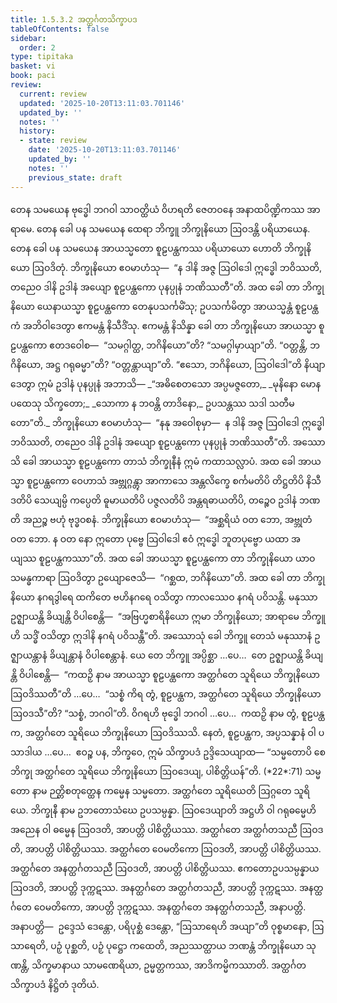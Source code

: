 ```yaml
---
title: 1.5.3.2 အတ္ထင်္ဂတသိက္ခာပဒ
tableOfContents: false
sidebar:
  order: 2
type: tipitaka
basket: vi
book: paci
review:
  current: review
  updated: '2025-10-20T13:11:03.701146'
  updated_by: ''
  notes: ''
  history:
  - state: review
    date: '2025-10-20T13:11:03.701146'
    updated_by: ''
    notes: ''
    previous_state: draft
---
```



<DynamicBreadcrumb />


<ReviewStatus review={frontmatter.review} showDetails={true} />

<HypothesisAnnotation frontmatter={frontmatter} />

<Division number="153" book="paci" e="ch" v="2" p="77">

<Paragraph number="517" book="paci">
တေန သမယေန ဗုဒ္ဓေါ ဘဂဝါ သာဝတ္ထိယံ ဝိဟရတိ ဇေတဝနေ အနာထပိဏ္ဍိကဿ အာရာမေ. တေန ခေါ ပန သမယေန ထေရာ ဘိက္ခူ ဘိက္ခုနိယော ဩဝဒန္တိ ပရိယာယေန. တေန ခေါ ပန သမယေန အာယသ္မတော စူဠပန္ထကဿ ပရိယာယော ဟောတိ ဘိက္ခုနိယော ဩဝဒိတုံ. ဘိက္ခုနိယော ဧဝမာဟံသု—  “န ဒါနိ အဇ္ဇ ဩဝါဒေါ ဣဒ္ဓေါ ဘဝိဿတိ, တညေဝ ဒါနိ ဥဒါနံ အယျော စူဠပန္ထကော ပုနပ္ပုနံ ဘဏိဿတီ”တိ. အထ ခေါ တာ ဘိက္ခုနိယော ယေနာယသ္မာ စူဠပန္ထကော တေနုပသင်္ကမိံသု; ဥပသင်္ကမိတွာ အာယသ္မန္တံ စူဠပန္ထကံ အဘိဝါဒေတွာ ဧကမန္တံ နိသီဒိံသု. ဧကမန္တံ နိသိန္နာ ခေါ တာ ဘိက္ခုနိယော အာယသ္မာ စူဠပန္ထကော ဧတဒဝေါစ—  “သမဂ္ဂါတ္ထ, ဘဂိနိယော”တိ? “သမဂ္ဂါမှာယျာ”တိ. “ဝတ္တန္တိ, ဘဂိနိယော, အဋ္ဌ ဂရုဓမ္မာ”တိ? “ဝတ္တန္တာယျာ”တိ. “ဧသော, ဘဂိနိယော, ဩဝါဒေါ”တိ နိယျာဒေတွာ ဣမံ ဥဒါနံ ပုနပ္ပုနံ အဘာသိ—
</Paragraph>

<Paragraph number="518" type="verses" book="paci">
_“အဓိစေတသော အပ္ပမဇ္ဇတော,_  
_မုနိနော မောနပထေသု သိက္ခတော;_  
_သောကာ န ဘဝန္တိ တာဒိနော,_  
ဥပသန္တဿ သဒါ သတီမတော”တိ._  

</Paragraph>

<Paragraph number="519" book="paci">
ဘိက္ခုနိယော ဧဝမာဟံသု—  “နနု အဝေါစုမှာ—  န ဒါနိ အဇ္ဇ ဩဝါဒေါ ဣဒ္ဓေါ ဘဝိဿတိ, တညေဝ ဒါနိ ဥဒါနံ အယျော စူဠပန္ထကော ပုနပ္ပုနံ ဘဏိဿတီ”တိ. အဿောသိ ခေါ အာယသ္မာ စူဠပန္ထကော တာသံ ဘိက္ခုနီနံ ဣမံ ကထာသလ္လာပံ. အထ ခေါ အာယသ္မာ စူဠပန္ထကော ဝေဟာသံ အဗ္ဘုဂ္ဂန္တွာ အာကာသေ အန္တလိက္ခေ စင်္ကမတိပိ တိဋ္ဌတိပိ နိသီဒတိပိ သေယျမ္ပိ ကပ္ပေတိ ဓူမာယတိပိ ပဇ္ဇလတိပိ အန္တရဓာယတိပိ, တဉ္စေဝ ဥဒါနံ ဘဏတိ အညဉ္စ ဗဟုံ ဗုဒ္ဓဝစနံ. ဘိက္ခုနိယော ဧဝမာဟံသု—  “အစ္ဆရိယံ ဝတ ဘော, အဗ္ဘုတံ ဝတ ဘော. န ဝတ နော ဣတော ပုဗ္ဗေ ဩဝါဒေါ ဧဝံ ဣဒ္ဓေါ ဘူတပုဗ္ဗော ယထာ အယျဿ စူဠပန္ထကဿာ”တိ. အထ ခေါ အာယသ္မာ စူဠပန္ထကော တာ ဘိက္ခုနိယော ယာဝ သမန္ဓကာရာ ဩဝဒိတွာ ဥယျောဇေသိ—  “ဂစ္ဆထ, ဘဂိနိယော”တိ.
</Paragraph>

<Paragraph number="520" book="paci">
အထ ခေါ တာ ဘိက္ခုနိယော နဂရဒွါရေ ထကိတေ ဗဟိနဂရေ ဝသိတွာ ကာလဿေဝ နဂရံ ပဝိသန္တိ. မနုဿာ ဥဇ္ဈာယန္တိ ခိယျန္တိ ဝိပါစေန္တိ—  “အဗြဟ္မစာရိနိယော ဣမာ ဘိက္ခုနိယော; အာရာမေ ဘိက္ခူဟိ သဒ္ဓိံ ဝသိတွာ ဣဒါနိ နဂရံ ပဝိသန္တီ”တိ.
</Paragraph>

<Paragraph number="521" book="paci">
အဿောသုံ ခေါ ဘိက္ခူ တေသံ မနုဿာနံ ဥဇ္ဈာယန္တာနံ ခိယျန္တာနံ ဝိပါစေန္တာနံ. ယေ တေ ဘိက္ခူ အပ္ပိစ္ဆာ …ပေ…  တေ ဥဇ္ဈာယန္တိ ခိယျန္တိ ဝိပါစေန္တိ—  “ကထဉှိ နာမ အာယသ္မာ စူဠပန္ထကော အတ္ထင်္ဂတေ သူရိယေ ဘိက္ခုနိယော ဩဝဒိဿတီ”တိ …ပေ…  “သစ္စံ ကိရ တွံ, စူဠပန္ထက, အတ္ထင်္ဂတေ သူရိယေ ဘိက္ခုနိယော ဩဝဒသီ”တိ? “သစ္စံ, ဘဂဝါ”တိ. ဝိဂရဟိ ဗုဒ္ဓေါ ဘဂဝါ …ပေ…  ကထဉှိ နာမ တွံ, စူဠပန္ထက, အတ္ထင်္ဂတေ သူရိယေ ဘိက္ခုနိယော ဩဝဒိဿသိ. နေတံ, စူဠပန္ထက, အပ္ပသန္နာနံ ဝါ ပသာဒါယ …ပေ…  ဧဝဉ္စ ပန, ဘိက္ခဝေ, ဣမံ သိက္ခာပဒံ ဥဒ္ဒိသေယျာထ—
</Paragraph>

</Division>
<Division number="154" book="paci" e="ch" v="2" p="78">

<Paragraph number="522" book="paci">
<Emphasis>“သမ္မတောပိ စေ ဘိက္ခု အတ္ထင်္ဂတေ သူရိယေ ဘိက္ခုနိယော ဩဝဒေယျ, ပါစိတ္တိယန်”</Emphasis>တိ. (*22*:<Emphasis>71</Emphasis>)
</Paragraph>

</Division>
<Division number="155" book="paci" e="ch" v="2" p="78">

<Paragraph number="523" book="paci">
<Emphasis>သမ္မတော</Emphasis> နာမ ဉတ္တိစတုတ္ထေန ကမ္မေန သမ္မတော.
</Paragraph>

<Paragraph number="524" book="paci">
<Emphasis>အတ္ထင်္ဂတေ သူရိယေ</Emphasis>တိ ဩဂ္ဂတေ သူရိယေ.
</Paragraph>

<Paragraph number="525" book="paci">
<Emphasis>ဘိက္ခုနီ</Emphasis> နာမ ဥဘတောသံဃေ ဥပသမ္ပန္နာ.
</Paragraph>

<Paragraph number="526" book="paci">
<Emphasis>ဩဝဒေယျာ</Emphasis>တိ အဋ္ဌဟိ ဝါ ဂရုဓမ္မေဟိ အညေန ဝါ ဓမ္မေန ဩဝဒတိ, အာပတ္တိ ပါစိတ္တိယဿ.
</Paragraph>

</Division>
<Division number="156" book="paci" e="ch" v="2" p="78">

<Paragraph number="527" book="paci">
အတ္ထင်္ဂတေ အတ္ထင်္ဂတသညီ ဩဝဒတိ, အာပတ္တိ ပါစိတ္တိယဿ. အတ္ထင်္ဂတေ ဝေမတိကော ဩဝဒတိ, အာပတ္တိ ပါစိတ္တိယဿ. အတ္ထင်္ဂတေ အနတ္ထင်္ဂတသညီ ဩဝဒတိ, အာပတ္တိ ပါစိတ္တိယဿ.
</Paragraph>

<Paragraph number="528" book="paci">
ဧကတောဥပသမ္ပန္နာယ ဩဝဒတိ, အာပတ္တိ ဒုက္ကဋဿ. အနတ္ထင်္ဂတေ အတ္ထင်္ဂတသညီ, အာပတ္တိ ဒုက္ကဋဿ. အနတ္ထင်္ဂတေ ဝေမတိကော, အာပတ္တိ ဒုက္ကဋဿ. အနတ္ထင်္ဂတေ အနတ္ထင်္ဂတသညီ, အနာပတ္တိ.
</Paragraph>

</Division>
<Division number="157" book="paci" e="ch" v="2" p="78">

<Paragraph number="529" book="paci">
အနာပတ္တိ—  ဥဒ္ဒေသံ ဒေန္တော, ပရိပုစ္ဆံ ဒေန္တော, “ဩသာရေဟိ အယျာ”တိ ဝုစ္စမာနော, ဩသာရေတိ, ပဉှံ ပုစ္ဆတိ, ပဉှံ ပုဋ္ဌော ကထေတိ, အညဿတ္ထာယ ဘဏန္တံ ဘိက္ခုနိယော သုဏန္တိ, သိက္ခမာနာယ သာမဏေရိယာ, ဥမ္မတ္တကဿ, အာဒိကမ္မိကဿာတိ.

</Paragraph>
</Division>

<Paragraph number="530" type="center" book="paci">
အတ္ထင်္ဂတသိက္ခာပဒံ နိဋ္ဌိတံ ဒုတိယံ.
</Paragraph>